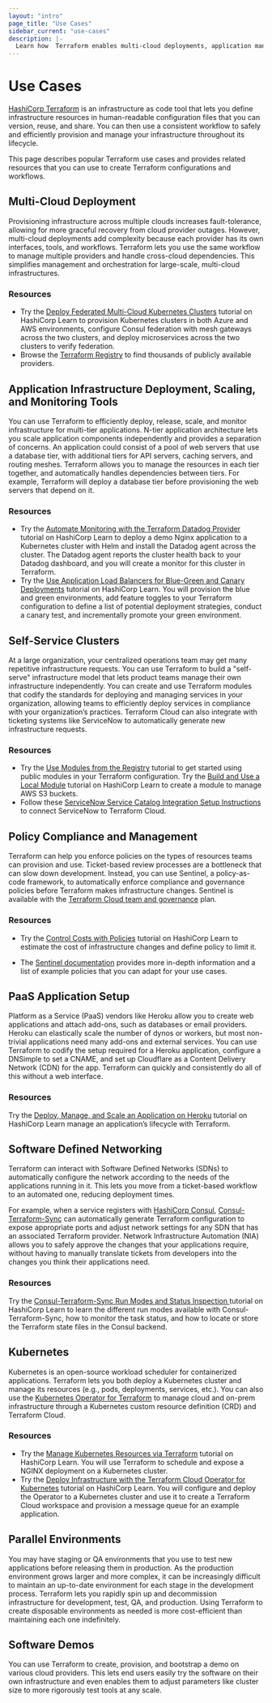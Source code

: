 ```yaml
---
layout: "intro"
page_title: "Use Cases"
sidebar_current: "use-cases"
description: |-
  Learn how  Terraform enables multi-cloud deployments, application management, policy compliance, and self-service infrastructure.
---
```


# Use Cases

[HashiCorp Terraform](/intro/index.html) is an infrastructure as code tool that lets you define infrastructure resources in human-readable configuration files that you can version, reuse, and share. You can then use a consistent workflow to safely and efficiently provision and manage your infrastructure throughout its lifecycle.

This page describes popular Terraform use cases and provides related resources that you can use to create Terraform configurations and workflows.

## Multi-Cloud Deployment
Provisioning infrastructure across multiple clouds increases fault-tolerance, allowing for more graceful recovery from cloud provider outages. However, multi-cloud deployments add complexity because each provider has its own interfaces, tools, and workflows. Terraform lets you use the same workflow to manage multiple providers and handle cross-cloud dependencies. This simplifies management and orchestration for large-scale, multi-cloud infrastructures.

### Resources

- Try the [Deploy Federated Multi-Cloud Kubernetes Clusters](https://learn.hashicorp.com/tutorials/terraform/multicloud-kubernetes) tutorial on HashiCorp Learn to provision Kubernetes clusters in both Azure and AWS environments, configure Consul federation with mesh gateways across the two clusters, and deploy microservices across the two clusters to verify federation.
- Browse the [Terraform Registry](https://registry.terraform.io/browse/providers) to find thousands of publicly available providers.


## Application Infrastructure Deployment, Scaling, and Monitoring Tools

You can use Terraform to efficiently deploy, release, scale, and monitor infrastructure for multi-tier applications. N-tier application architecture lets you scale application components independently and provides a separation of concerns. An application could consist of a pool of web servers that use a database tier, with additional tiers for API servers, caching servers, and routing meshes. Terraform allows you to manage the resources in each tier together, and automatically handles dependencies between tiers. For example, Terraform will deploy a database tier before provisioning the web servers that depend on it.

### Resources

- Try the [Automate Monitoring with the Terraform Datadog Provider](https://learn.hashicorp.com/tutorials/terraform/datadog-provider?in=terraform/applications) tutorial on HashiCorp Learn to deploy a demo Nginx application to a Kubernetes cluster with Helm and install the Datadog agent across the cluster. The Datadog agent reports the cluster health back to your Datadog dashboard, and you will create a monitor for this cluster in Terraform.
- Try the [Use Application Load Balancers for Blue-Green and Canary Deployments](https://learn.hashicorp.com/tutorials/terraform/blue-green-canary-tests-deployments) tutorial on HashiCorp Learn. You will provision the blue and green environments, add feature toggles to your Terraform configuration to define a list of potential deployment strategies, conduct a canary test, and incrementally promote your green environment.


## Self-Service Clusters

At a large organization, your centralized operations team may get many repetitive infrastructure requests. You can use Terraform to build a "self-serve" infrastructure model that lets product teams manage their own infrastructure independently. You can create and use Terraform modules that codify the standards for deploying and managing services in your organization, allowing teams to efficiently deploy services in compliance with your organization’s practices. Terraform Cloud can also integrate with ticketing systems like ServiceNow to automatically generate new infrastructure requests.

### Resources

- Try the [Use Modules from the Registry](https://learn.hashicorp.com/tutorials/terraform/module-use?in=terraform/modules) tutorial to get started using public modules in your Terraform configuration.
Try the [Build and Use a Local Module](https://learn.hashicorp.com/tutorials/terraform/module-create?in=terraform/modules) tutorial on HashiCorp Learn to create a module to manage AWS S3 buckets.
- Follow these [ServiceNow Service Catalog Integration Setup Instructions](/cloud-docs/integrations/service-now) to connect ServiceNow to Terraform Cloud.


## Policy Compliance and Management

Terraform can help you enforce policies on the types of resources teams can provision and use. Ticket-based review processes are a bottleneck that can slow down development. Instead, you can use Sentinel, a policy-as-code framework, to automatically enforce compliance and governance policies before Terraform makes infrastructure changes. Sentinel is available with the [Terraform Cloud team and governance](https://www.hashicorp.com/products/terraform/pricing) plan.

### Resources

- Try the [Control Costs with Policies](https://learn.hashicorp.com/tutorials/terraform/cost-estimation) tutorial on HashiCorp Learn to estimate the cost of infrastructure changes and define policy to limit it.

- The [Sentinel documentation](/docs/cloud/sentinel/index.html) provides more in-depth information and a list of example policies that you can adapt for your use cases.


## PaaS Application Setup
Platform as a Service (PaaS) vendors like Heroku allow you to create  web applications and attach add-ons, such as databases or email providers. Heroku can elastically scale the number of dynos or workers, but most non-trivial applications need many add-ons and external services. You can use Terraform to codify the setup required for a Heroku application, configure a DNSimple to set a CNAME, and set up Cloudflare as a Content Delivery Network (CDN) for the app. Terraform can quickly and consistently do all of this without a web interface.

### Resources

Try the [Deploy, Manage, and Scale an Application on Heroku](https://learn.hashicorp.com/tutorials/terraform/heroku-provider?in=terraform/applications) tutorial on HashiCorp Learn manage an application’s lifecycle with Terraform.


## Software Defined Networking

Terraform can interact with Software Defined Networks (SDNs) to automatically configure the network according to the needs of the applications running in it. This lets you move from a ticket-based workflow to an automated one, reducing deployment times.

For example, when a service registers with [HashiCorp Consul](https://www.consul.io/), [Consul-Terraform-Sync](https://www.consul.io/docs/nia) can automatically generate Terraform configuration to expose appropriate ports and adjust network settings for any SDN that has an associated Terraform provider. Network Infrastructure Automation (NIA) allows you to safely approve the changes that your applications require, without having to manually translate tickets from developers into the changes you think their applications need.

### Resources

Try the [Consul-Terraform-Sync Run Modes and Status Inspection ](https://learn.hashicorp.com/tutorials/consul/consul-terraform-sync-run-and-inspect?in=consul/network-infrastructure-automation) tutorial on HashiCorp Learn to learn the different run modes available with Consul-Terraform-Sync, how to monitor the task status, and how to locate or store the Terraform state files in the Consul backend.


## Kubernetes

Kubernetes is an open-source workload scheduler for containerized applications. Terraform lets you both deploy a Kubernetes cluster and manage its resources (e.g., pods, deployments, services, etc.). You can also use the [Kubernetes Operator for Terraform](https://github.com/hashicorp/terraform-k8s) to manage cloud and on-prem infrastructure through a Kubernetes custom resource definition (CRD) and Terraform Cloud.

### Resources

- Try the [Manage Kubernetes Resources via Terraform](https://learn.hashicorp.com/tutorials/terraform/kubernetes-provider?in=terraform/kubernetes) tutorial on HashiCorp Learn. You will use Terraform to schedule and expose a NGINX deployment on a Kubernetes cluster.
- Try the [Deploy Infrastructure with the Terraform Cloud Operator for Kubernetes](https://learn.hashicorp.com/tutorials/terraform/kubernetes-operator) tutorial on HashiCorp Learn. You will configure and deploy the Operator to a Kubernetes cluster and use it to create a Terraform Cloud workspace and provision a message queue for an example application.


## Parallel Environments

You may have staging or QA environments that you use to test new applications before releasing them in production. As the production environment grows larger and more complex, it can be increasingly difficult to maintain an up-to-date environment for each stage in the development process. Terraform lets you rapidly spin up and decommission infrastructure for development, test, QA, and production. Using Terraform to create disposable environments as needed is more cost-efficient than maintaining each one indefinitely.


## Software Demos
You can use Terraform to create, provision, and bootstrap a demo on various cloud providers. This lets end users easily try the software on their own infrastructure and even enables them to adjust parameters like cluster size to more rigorously test tools at any scale.
